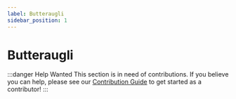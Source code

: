 ```yaml
---
label: Butteraugli
sidebar_position: 1
---
```


# Butteraugli

:::danger Help Wanted
This section is in need of contributions. If you believe you can help, please see our [Contribution Guide](../contribution-guide.mdx) to get started as a contributor!
:::